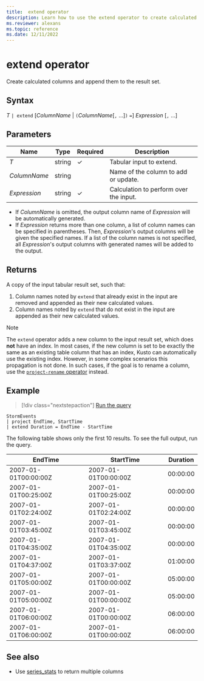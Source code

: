 ```yaml
---
title:  extend operator
description: Learn how to use the extend operator to create calculated columns and append them to the result set.
ms.reviewer: alexans
ms.topic: reference
ms.date: 12/11/2022
---
```

# extend operator

Create calculated columns and append them to the result set.

## Syntax

*T* `| extend` [*ColumnName* | `(`*ColumnName*[`,` ...]`)` `=`] *Expression* [`,` ...]

## Parameters

| Name | Type | Required | Description |
| -- | -- | -- | -- |
| *T* | string | &check; | Tabular input to extend. |
| *ColumnName* | string | | Name of the column to add or update. |
| *Expression* | string | &check; | Calculation to perform over the input.|

* If *ColumnName* is omitted, the output column name of *Expression* will be automatically generated.
* If *Expression* returns more than one column, a list of column names can be specified in parentheses. Then, *Expression*'s output columns will be given the specified names. If a list of the column names is not specified, all *Expression*'s output columns with generated names will be added to the output.

## Returns

A copy of the input tabular result set, such that:

1. Column names noted by `extend` that already exist in the input are removed
   and appended as their new calculated values.
1. Column names noted by `extend` that do not exist in the input are appended
   as their new calculated values.

> [!NOTE]
> The `extend` operator adds a new column to the input result set, which does
  **not** have an index. In most cases, if the new column is set to be exactly
  the same as an existing table column that has an index, Kusto can automatically
  use the existing index. However, in some complex scenarios this propagation is
  not done. In such cases, if the goal is to rename a column, use the [`project-rename` operator](projectrenameoperator.md) instead.

## Example

> [!div class="nextstepaction"]
> <a href="https://dataexplorer.azure.com/clusters/help/databases/Samples?query=H4sIAAAAAAAAAwsuyS/KdS1LzSsp5qpRKCjKz0pNLlFwzUsJycxN1VEILkksKgExgZKpFSWpeSkKLqVFiSWZ+XkKtjBlCroIdQCqSrMYUAAAAA==" target="_blank">Run the query</a>

```kusto
StormEvents
| project EndTime, StartTime
| extend Duration = EndTime - StartTime
```

The following table shows only the first 10 results. To see the full output, run the query.

|EndTime|StartTime|Duration|
|--|--|--|
|2007-01-01T00:00:00Z| 2007-01-01T00:00:00Z |00:00:00|
|2007-01-01T00:25:00Z| 2007-01-01T00:25:00Z |00:00:00|
|2007-01-01T02:24:00Z| 2007-01-01T02:24:00Z |00:00:00|
|2007-01-01T03:45:00Z| 2007-01-01T03:45:00Z |00:00:00|
|2007-01-01T04:35:00Z| 2007-01-01T04:35:00Z |00:00:00|
|2007-01-01T04:37:00Z| 2007-01-01T03:37:00Z |01:00:00|
|2007-01-01T05:00:00Z| 2007-01-01T00:00:00Z |05:00:00|
|2007-01-01T05:00:00Z| 2007-01-01T00:00:00Z |05:00:00|
|2007-01-01T06:00:00Z| 2007-01-01T00:00:00Z |06:00:00|
|2007-01-01T06:00:00Z| 2007-01-01T00:00:00Z |06:00:00|

## See also

* Use [series_stats](series-statsfunction.md) to return multiple columns